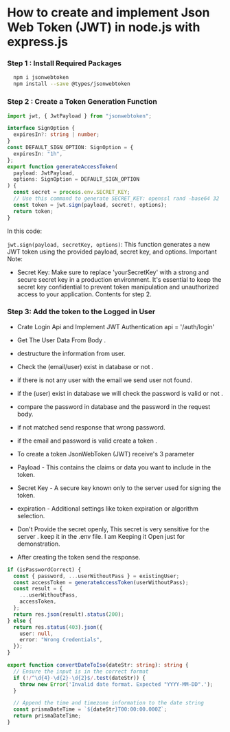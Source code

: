 
# How to create and implement Json Web Token (JWT) in node.js with express.js

<Steps>

### Step 1 : Install Required Packages

```bash copy
  npm i jsonwebtoken
  npm install --save @types/jsonwebtoken
```

### Step 2 : Create a Token Generation Function

```ts copy
import jwt, { JwtPayload } from "jsonwebtoken";

interface SignOption {
  expiresIn?: string | number;
}
const DEFAULT_SIGN_OPTION: SignOption = {
  expiresIn: "1h",
};
export function generateAccessToken(
  payload: JwtPayload,
  options: SignOption = DEFAULT_SIGN_OPTION
) {
  const secret = process.env.SECRET_KEY;
  // Use this command to generate SECRET_KEY: openssl rand -base64 32
  const token = jwt.sign(payload, secret!, options);
  return token;
}
```

In this code:

`jwt.sign(payload, secretKey, options)`: This function generates a new JWT token using the provided payload, secret key, and options.
Important Note:

- Secret Key: Make sure to replace 'yourSecretKey' with a strong and secure secret key in a production environment. It's essential to keep the secret key confidential to prevent token manipulation and unauthorized access to your application.
  Contents for step 2.

### Step 3: Add the token to the Logged in User

- Crate Login Api and Implement JWT Authentication
  api = '/auth/login'

- Get The User Data From Body .
- destructure the information from user.
- Check the (email/user) exist in database or not .
- if there is not any user with the email we send user not found.
- if the (user) exist in database we will check the password is valid or not .
- compare the password in database and the password in the request body.
- if not matched send response that wrong password.
- if the email and password is valid create a token .
- To create a token JsonWebToken (JWT) receive's 3 parameter

- Payload - This contains the claims or data you want to include in the token.
- Secret Key - A secure key known only to the server used for signing the token.
- expiration - Additional settings like token expiration or algorithm selection.
- Don't Provide the secret openly, This secret is very sensitive for the server . keep it in the .env file. I am Keeping it Open just for demonstration.

- After creating the token send the response.

```ts copy
if (isPasswordCorrect) {
  const { password, ...userWithoutPass } = existingUser;
  const accessToken = generateAccessToken(userWithoutPass);
  const result = {
    ...userWithoutPass,
    accessToken,
  };
  return res.json(result).status(200);
} else {
  return res.status(403).json({
    user: null,
    error: "Wrong Credentials",
  });
}
```

</Steps>

```ts copy
export function convertDateToIso(dateStr: string): string {
  // Ensure the input is in the correct format
  if (!/^\d{4}-\d{2}-\d{2}$/.test(dateStr)) {
    throw new Error('Invalid date format. Expected "YYYY-MM-DD".');
  }

  // Append the time and timezone information to the date string
  const prismaDateTime = `${dateStr}T00:00:00.000Z`;
  return prismaDateTime;
}
```

